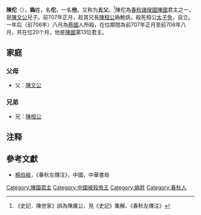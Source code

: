 '''陳佗'''（{{bd|前754年||前706年|catIdx=C}}），'''媯'''姓，名'''佗'''，一名'''他'''，又称为'''五父'''。<ref>《史記．陳世家》誤為陳厲公，見《史記》集解、《春秋左傳注》</ref>陳佗為[[春秋时期|春秋]][[諸侯國|諸侯國]][[陳國|陳國]]君主之一，是[[陳文公|陳文公]]兒子。前707年正月，趁其兄長[[陳桓公|陳桓公]]媯鮑病，殺死桓公[[太子免|太子免]]，自立。一年后（前706年）八月為[[蔡國|蔡國]]人所殺，在位期間為前707年正月至前706年八月，共在位20个月，他是[[陳國|陳國]]第13位君主。

== 家庭 ==
=== 父母 ===
* 父：[[陳文公|陳文公]]
===兄弟===
*兄：[[陳桓公|陳桓公]]

{{start box}}
{{s-before|[[陳桓公|陳桓公]]}} 
{{s-title|[[春秋时期|春秋]][[陳國|陳國]]君主|在位期間前706年，共在位20个月}}
{{s-after|[[陳厲公|陳厲公]]}}
{{end box}}
{{陈国君主}}

==注释==
<div class="references-small">	 
<references />	 
</div>

==參考文獻==
*[[楊伯峻|楊伯峻]]，《春秋左傳注》，中國，中華書局

[[Category:陳國君主|Category:陳國君主]]
[[Category:中國被殺帝王|Category:中國被殺帝王]]
[[Category:媯姓|Category:媯姓]]
[[Category:春秋人|Category:春秋人]]